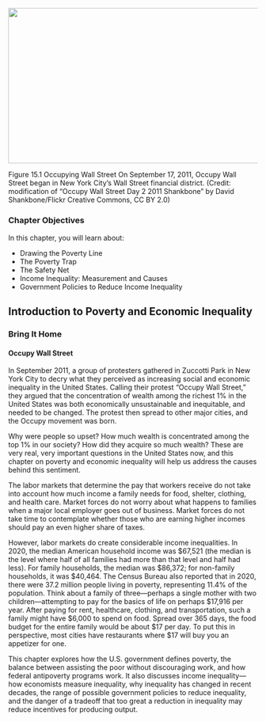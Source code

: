 ![](media/15-introduction-to-poverty-and-economic-inequality_rId20.jpeg){width="6.5in" height="3.275in"}

Figure 15.1 Occupying Wall Street On September 17, 2011, Occupy Wall
Street began in New York City's Wall Street financial district. (Credit:
modification of "Occupy Wall Street Day 2 2011 Shankbone" by David
Shankbone/Flickr Creative Commons, CC BY 2.0)

### Chapter Objectives {#chapter-objectives .Heading3Grey}

In this chapter, you will learn about:

-   Drawing the Poverty Line
-   The Poverty Trap
-   The Safety Net
-   Income Inequality: Measurement and Causes
-   Government Policies to Reduce Income Inequality

## Introduction to Poverty and Economic Inequality

### Bring It Home {#bring-it-home .Heading3Grey}

#### Occupy Wall Street {#occupy-wall-street .Heading4Grey}

In September 2011, a group of protesters gathered in Zuccotti Park in
New York City to decry what they perceived as increasing social and
economic inequality in the United States. Calling their protest "Occupy
Wall Street," they argued that the concentration of wealth among the
richest 1% in the United States was both economically unsustainable and
inequitable, and needed to be changed. The protest then spread to other
major cities, and the Occupy movement was born.

Why were people so upset? How much wealth is concentrated among the top
1% in our society? How did they acquire so much wealth? These are very
real, very important questions in the United States now, and this
chapter on poverty and economic inequality will help us address the
causes behind this sentiment.

The labor markets that determine the pay that workers receive do not
take into account how much income a family needs for food, shelter,
clothing, and health care. Market forces do not worry about what happens
to families when a major local employer goes out of business. Market
forces do not take time to contemplate whether those who are earning
higher incomes should pay an even higher share of taxes.

However, labor markets do create considerable income inequalities. In
2020, the median American household income was \$67,521 (the median is
the level where half of all families had more than that level and half
had less). For family households, the median was \$86,372; for
non-family households, it was \$40,464. The Census Bureau also reported
that in 2020, there were 37.2 million people living in poverty,
representing 11.4% of the population. Think about a family of
three---perhaps a single mother with two children---attempting to pay
for the basics of life on perhaps \$17,916 per year. After paying for
rent, healthcare, clothing, and transportation, such a family might have
\$6,000 to spend on food. Spread over 365 days, the food budget for the
entire family would be about \$17 per day. To put this in perspective,
most cities have restaurants where \$17 will buy you an appetizer for
one.

This chapter explores how the U.S. government defines poverty, the
balance between assisting the poor without discouraging work, and how
federal antipoverty programs work. It also discusses income
inequality---how economists measure inequality, why inequality has
changed in recent decades, the range of possible government policies to
reduce inequality, and the danger of a tradeoff that too great a
reduction in inequality may reduce incentives for producing output.
